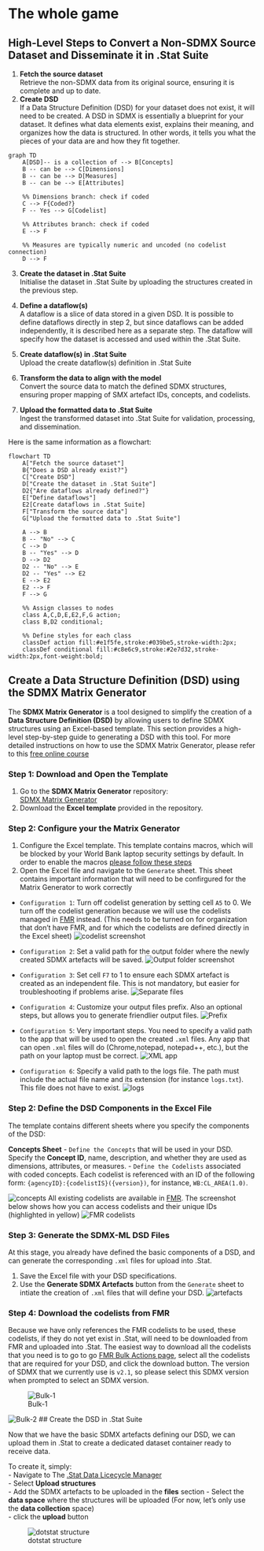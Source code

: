 # The whole game

## High-Level Steps to Convert a Non-SDMX Source Dataset and Disseminate it in .Stat Suite

1. **Fetch the source dataset**  
   Retrieve the non-SDMX data from its original source, ensuring it is complete and up to date.  
2. **Create DSD**  
   If a Data Structure Definition (DSD) for your dataset does not exist, it will
   need to be created. A DSD in SDMX is essentially a blueprint for your dataset. 
   It defines what data elements exist, explains their meaning, and organizes 
   how the data is structured. In other words, it tells you what the pieces of 
   your data are and how they fit together.
   
```mermaid
graph TD
    A[DSD]-- is a collection of --> B[Concepts]
    B -- can be --> C[Dimensions]
    B -- can be --> D[Measures]
    B -- can be --> E[Attributes]

    %% Dimensions branch: check if coded
    C --> F{Coded?}
    F -- Yes --> G[Codelist]

    %% Attributes branch: check if coded
    E --> F
    
    %% Measures are typically numeric and uncoded (no codelist connection)
    D --> F
```
   

3. **Create the dataset in .Stat Suite**  
   Initialise the dataset in .Stat Suite by uploading the structures created in 
   the previous step.

4. **Define a dataflow(s)**  
   A dataflow is a slice of data stored in a given DSD. It is possible to define
   dataflows directly in step 2, but since dataflows can be added independently,
   it is described here as a separate step. The dataflow will specify how the 
   dataset is accessed and used within the .Stat Suite. 

5. **Create dataflow(s) in .Stat Suite**  
   Upload the create dataflow(s) definition in .Stat Suite

6. **Transform the data to align with the model**  
   Convert the source data to match the defined SDMX structures, ensuring proper 
   mapping of SMX artefact IDs, concepts, and codelists.  

7. **Upload the formatted data to .Stat Suite**  
   Ingest the transformed dataset into .Stat Suite for validation, processing, and dissemination.  


Here is the same information as a flowchart:

```mermaid
flowchart TD
    A["Fetch the source dataset"]
    B{"Does a DSD already exist?"}
    C["Create DSD"]
    D["Create the dataset in .Stat Suite"]
    D2{"Are dataflows already defined?"}
    E["Define dataflows"]
    E2[Create dataflows in .Stat Suite]
    F["Transform the source data"]
    G["Upload the formatted data to .Stat Suite"]

    A --> B
    B -- "No" --> C
    C --> D
    B -- "Yes" --> D
    D --> D2
    D2 -- "No" --> E
    D2 -- "Yes" --> E2
    E --> E2
    E2 --> F
    F --> G

    %% Assign classes to nodes
    class A,C,D,E,E2,F,G action;
    class B,D2 conditional;

    %% Define styles for each class
    classDef action fill:#e1f5fe,stroke:#039be5,stroke-width:2px;
    classDef conditional fill:#c8e6c9,stroke:#2e7d32,stroke-width:2px,font-weight:bold;
```

## Create a Data Structure Definition (DSD) using the SDMX Matrix Generator

The **SDMX Matrix Generator** is a tool designed to simplify the creation of a **Data Structure Definition (DSD)** by allowing users to define SDMX structures using an Excel-based template. This section provides a high-level step-by-step guide to generating a 
DSD with this tool. For more detailed instructions on how to use the SDMX Matrix
Generator, please refer to this [free online course](https://academy.siscc.org/courses/an-introduction-to-sdmx-structural-modelling-for-data-producers/)

### Step 1: Download and Open the Template

1. Go to the **SDMX Matrix Generator** repository:  
   [SDMX Matrix Generator](https://gitlab.com/sis-cc/sdmx-tools/sdmx-matrix-generator)
2. Download the **Excel template** provided in the repository.

### Step 2: Configure your the Matrix Generator
1. Configure the Excel template. This template contains macros, which will be blocked 
by your World Bank laptop security settings by default. In order to enable the macros
[please follow these steps](https://support.microsoft.com/en-us/topic/a-potentially-dangerous-macro-has-been-blocked-0952faa0-37e7-4316-b61d-5b5ed6024216)
2. Open the Excel file and navigate to the `Generate` sheet. This sheet contains
important information that will need to be confirgured for the Matrix Generator to 
work correctly  

  - `Configuration 1`: Turn off codelist generation by setting cell `A5` to 0.
  We turn off the codelist generation because we will use the codelists managed 
  in [FMR](https://fmr.worldbank.org/FMR) instead. (This needs to be turned on 
  for organization that don't have FMR, and for which the codelists are defined 
  directly in the Excel sheet)
  ![codelist screenshot](./docs/pics/matrix-gen-1.png)  
  
  - `Configuration 2`: Set a valid path for the output folder where the newly created
  SDMX artefacts will be saved.
  ![Output folder screenshot](./docs/pics/matrix-gen-2.png) 
  
  - `Configuration 3`: Set cell `F7` to 1 to ensure each SDMX artefact is created
  as an independent file. This is not mandatory, but easier for troubleshooting
  if problems arise.
  ![Separate files](./docs/pics/matrix-gen-3.png)  
  
  - `Configuration 4`: Customize your output files prefix. Also an optional steps, 
  but allows you to generate friendlier output files. 
  ![Prefix](./docs/pics/matrix-gen-4.png)  
  - `Configuration 5`: Very important steps. You need to specify a valid path to
  the app that will be used to open the created `.xml` files. Any app that can open
  `.xml` files will do (Chrome,notepad, notepad++, etc.), but the path on your laptop
  must be correct.
  ![XML app](./docs/pics/matrix-gen-5.png)  
  
  - `Configuration 6`: Specify a valid path to the logs file. The path must include
  the actual file name and its extension (for instance `logs.txt`). This file does 
  not have to exist.
  ![logs](./docs/pics/matrix-gen-6.png)  


### Step 2: Define the DSD Components in the Excel File

The template contains different sheets where you specify the components of the DSD:

**Concepts Sheet**
- `Define the Concepts` that will be used in your DSD. Specify the **Concept ID**, 
name, description, and whether they are used as dimensions, attributes, or measures.
- `Define the Codelists` associated with coded concepts. Each codelist is referenced
with an ID of the following form: `{agencyID}:{codelistIS}({version})`, for instance,
`WB:CL_AREA(1.0)`.

![concepts](./docs/pics/matrix-gen-concepts-1.png)
All existing codelists are available in [FMR](https://fmr.worldbank.org/FMR/items/codelist.html). The screenshot below 
shows how you can access codelists and their unique IDs (highlighted in yellow)
![FMR codelists](./docs/pics/fmr-codelists-1.png)

### Step 3: Generate the SDMX-ML DSD Files

At this stage, you already have defined the basic components of a DSD, and can 
generate the corresponding `.xml` files for upload into .Stat.

1. Save the Excel file with your DSD specifications.
2. Use the **Generate SDMX Artefacts** button from the `Generate` sheet to intiate
the creation of `.xml` files that will define your DSD. 
![artefacts](./docs/pics/matrix-gen-7.png)

### Step 4: Download the codelists from FMR

Because we have only references the FMR codelists to be used, these codelists, if 
they do not yet exist in .Stat, will need to be downloaded from FMR and uploaded 
into .Stat. The easiest way to download all the codelists that you need is to go
to go [FMR Bulk Actions page](https://fmr.worldbank.org/FMR/bulk-action.html), 
select all the codelists that are required for your DSD, and click the download 
button. The version of SDMX that we currently use is `v2.1`, so please select 
this SDMX version when prompted to select an SDMX version.

![Bulk-1](./docs/pics/fmr-bulk-1.png)

![Bulk-2](./docs/pics/fmr-bulk-2.png)
## Create the DSD in .Stat Suite

Now that we have the basic SDMX artefacts defining our DSD, we can upload them 
in .Stat to create a dedicated dataset container ready to receive data. 

To create it, simply:  
- Navigate to The [.Stat Data Licecycle Manager](https://dlmqa.worldbank.org/)  
- Select **Upload structures**  
- Add the SDMX artefacts to be uploaded in the **files** section
- Select the **data space** where the structures will be uploaded (For now, let's 
only use the **data collection** space)  
- click the **upload** button

![dotstat structure](./docs/pics/dotstat-structure-1.png)
